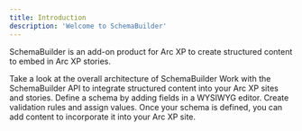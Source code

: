 ```yaml
---
title: Introduction
description: 'Welcome to SchemaBuilder'
---
```

SchemaBuilder is an add-on product for Arc XP to create structured content to embed in Arc XP stories.

<CardGroup cols={2}>
 <Card
    title="How it works"
    icon="code"
    href="/overview"
  >
    Take a look at the overall architecture of SchemaBuilder
  </Card>
   <Card
    title="API Documentation"
    icon="code"
    href="/api-reference/"
  >
    Work with the SchemaBuilder API to integrate structured content into your Arc XP sites and stories.
  </Card>
  <Card
    title="Create a Schema"
    icon="pen-to-square"
    href="/create-a-schema"
  >
    Define a schema by adding fields in a WYSIWYG editor. Create validation rules and assign values.
  </Card>
  <Card
    title="Add Content"
    icon="image"
    href="/add-content"
  >
    Once your schema is defined, you can add content to incorporate it into your Arc XP site.
  </Card>

  
</CardGroup>

